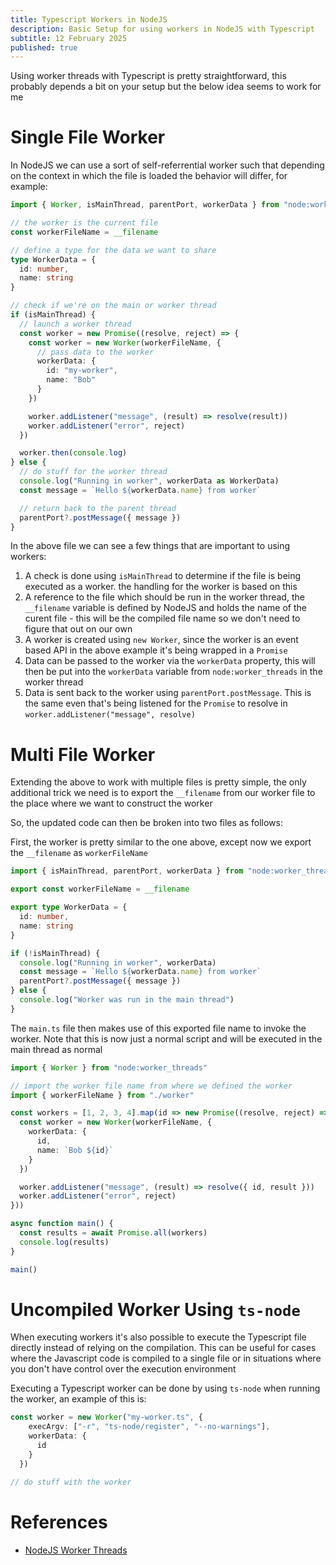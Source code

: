 ```yaml
---
title: Typescript Workers in NodeJS 
description: Basic Setup for using workers in NodeJS with Typescript 
subtitle: 12 February 2025
published: true
---
```


Using worker threads with Typescript is pretty straightforward, this probably depends a bit on your setup but the below idea seems to work for me

# Single File Worker

In NodeJS we can use a sort of self-referrential worker such that depending on the context in which the file is loaded the behavior will differ, for example:

```ts title="main.ts"
import { Worker, isMainThread, parentPort, workerData } from "node:worker_threads";

// the worker is the current file
const workerFileName = __filename

// define a type for the data we want to share
type WorkerData = {
  id: number,
  name: string
}

// check if we're on the main or worker thread
if (isMainThread) {
  // launch a worker thread
  const worker = new Promise((resolve, reject) => {
    const worker = new Worker(workerFileName, {
      // pass data to the worker
      workerData: {
        id: "my-worker",
        name: "Bob"
      }
    })

    worker.addListener("message", (result) => resolve(result))
    worker.addListener("error", reject)
  })

  worker.then(console.log)
} else {
  // do stuff for the worker thread
  console.log("Running in worker", workerData as WorkerData)
  const message = `Hello ${workerData.name} from worker`

  // return back to the parent thread
  parentPort?.postMessage({ message })
}
```

In the above file we can see a few things that are important to using workers:

1. A check is done using `isMainThread` to determine if the file is being executed as a worker. the handling for the worker is based on this
2. A reference to the file which should be run in the worker thread, the `__filename` variable is defined by NodeJS and holds the name of the curent file - this will be the compiled file name so we don't need to figure that out on our own 
3. A worker is created using `new Worker`, since the worker is an event based API in the above example it's being wrapped in a `Promise` 
4. Data can be passed to the worker via the `workerData` property, this will then be put into the `workerData` variable from `node:worker_threads` in the worker thread
5. Data is sent back to the worker using `parentPort.postMessage`. This is the same even that's being listened for the `Promise` to resolve in `worker.addListener("message", resolve)`

# Multi File Worker

Extending the above to work with multiple files is pretty simple, the only additional trick we need is to export the `__filename` from our worker file to the place where we want to construct the worker

So, the updated code can then be broken into two files as follows:

First, the worker is pretty similar to the one above, except now we export the `__filename` as `workerFileName`

```ts title="worker.ts"
import { isMainThread, parentPort, workerData } from "node:worker_threads";

export const workerFileName = __filename

export type WorkerData = {
  id: number,
  name: string
}

if (!isMainThread) {
  console.log("Running in worker", workerData)
  const message = `Hello ${workerData.name} from worker`
  parentPort?.postMessage({ message })
} else {
  console.log("Worker was run in the main thread")
}
```

The `main.ts` file then makes use of this exported file name to invoke the worker. Note that this is now just a normal script and will be executed in the main thread as normal

```ts title="main.ts"
import { Worker } from "node:worker_threads"

// import the worker file name from where we defined the worker
import { workerFileName } from "./worker"

const workers = [1, 2, 3, 4].map(id => new Promise((resolve, reject) => {
  const worker = new Worker(workerFileName, {
    workerData: {
      id,
      name: `Bob ${id}`
    }
  })

  worker.addListener("message", (result) => resolve({ id, result }))
  worker.addListener("error", reject)
}))

async function main() {
  const results = await Promise.all(workers)
  console.log(results)
}

main()
```

# Uncompiled Worker Using `ts-node`

When executing workers it's also possible to execute the Typescript file directly instead of relying on the compilation. This can be useful for cases where the Javascript code is compiled to a single file or in situations where you don't have control over the execution environment

Executing a Typescript worker can be done by using `ts-node` when running the worker, an example of this is:

```ts title="uncompiled-ts-worker.ts"
const worker = new Worker("my-worker.ts", {
    execArgv: ["-r", "ts-node/register", "--no-warnings"],
    workerData: {
      id
    }
  })

// do stuff with the worker
```


# References

- [NodeJS Worker Threads](https://nodejs.org/api/worker_threads.html)
